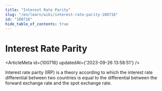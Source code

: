 ```yaml
---
title: "Interest Rate Parity"
slug: "/en/learn/wiki/interest-rate-parity-100716"
id: "100716"
hide_table_of_contents: true
---
```



# Interest Rate Parity

<ArticleMeta id={100716} updatedAt={'2023-09-26 13:58:51'} />
<div className='border-solid border-b border-t-0 my-4 border-[var(--ifm-color-gray-300)]' />

Interest rate parity (IRP) is a theory according to which the interest rate differential between two countries is equal to the differential between the forward exchange rate and the spot exchange rate.
